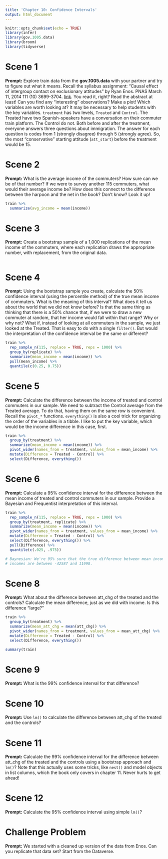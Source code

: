 ```yaml
---
title: 'Chapter 10: Confidence Intervals'
output: html_document
---
```


```r
knitr::opts_chunk$set(echo = TRUE)
library(infer)
library(gov.1005.data)
library(broom)
library(tidyverse)
```

# Scene 1

**Prompt:** Explore train data from the **gov.1005.data** with your partner and try to figure out what it means. Recall the syllabus assignment: "Causal effect of intergroup contact on exclusionary attitudes" by Ryan Enos. PNAS March 11, 2014 111 (10) 3699-3704. [link](https://www.pnas.org/content/pnas/111/10/3699.full.pdf%20). You read it, right? Read the abstract at least! Can you find any "interesting" observations? Make a plot! Which variables are worth looking at? It may be necessary to help students with the key variables. `treatment` has two levels, `Treated` and `Control`. The Treated have two Spanish-speakers have a conversation on their commuter train platform. The Control do not. Both before and after the treatment, everyone answers three questions about immigration. The answer for each question is codes from 1 (strongly disagree) through 5 (strongly agree). So, the most "conservative" starting attitude (`att_start`) before the treatment would be 15.

# Scene 2

**Prompt:** What is the average income of the commuters? How sure can we be of that number? If we were to survey another 115 commuters, what would their average income be? How does this connect to the difference between the harpoon and the net in the book? Don't know? Look it up!

```r
train %>% 
  summarize(avg_income = mean(income))

```


# Scene 3

**Prompt:** Create a bootstrap sample of a 1,000 replications of the mean income of the commuters, where each replication draws the appropriate number, with replacement, from the original data.

```r

```



# Scene 4

**Prompt:** Using the bootstrap sample you create, calculate the 50% confidence interval (using the percentile method) of the true mean income of commuters. What is the meaning of this interval? What does it tell us about the world that we did not know before? Is that the same thing as thinking that there is a 50% chance that, if we were to draw a new commuter at random, that her income would fall within that range? Why or why not? What if, instead of looking at all commuters in the sample, we just looked at the Treated. That is easy to do with a single `filter()`. But would the interpretation of the confidence interval be the same or different?


```r
train %>%
  rep_sample_n(115, replace = TRUE, reps = 1000) %>%
  group_by(replicate) %>%
  summarize(mean_income = mean(income)) %>%
  pull(mean_income) %>%
  quantile(c(0.25, 0.75))

```

# Scene 5

**Prompt:**  Calculate the difference between the income of treated and control commuters in our sample. We need to subtract the Control average from the Treated average. To do that, having them on the same row is convenient. Recall the `pivot_*` functions. `everything()` is also a cool trick for organizing the order of the variables in a tibble. I like to put the key variable, which would be the income difference in this case, first.

```r

train %>%
  group_by(treatment) %>%
  summarize(mean_income = mean(income)) %>% 
  pivot_wider(names_from = treatment, values_from = mean_income) %>% 
  mutate(Difference = Treated - Control) %>% 
  select(Difference, everything())

```

# Scene 6

**Prompt:**  Calculate a 95% confidence interval for the difference between the mean income of treated and control commuters in our sample. Provide a Bayesian and Frequentist interpretation of this interval.

```r

train %>% 
  rep_sample_n(115, replace = TRUE, reps = 1000) %>% 
  group_by(treatment, replicate) %>% 
  summarize(mean_income = mean(income)) %>% 
  pivot_wider(names_from = treatment, values_from = mean_income) %>% 
  mutate(Difference = Treated - Control) %>% 
  select(Difference, everything()) %>% 
  pull(Difference) %>% 
  quantile(c(.025, .975))

# Baynesian: We're 95% sure that the true difference between mean income in the treated group and in the control mean
# incomes are between -42587 and 11998.


```



# Scene 8

**Prompt:**  What about the difference between att_chg of the treated and the controls? Calculate the mean difference, just as we did with income. Is this difference "large?" 

```r

train %>% 
  group_by(treatment) %>%
  summarize(mean_att_chg = mean(att_chg)) %>% 
  pivot_wider(names_from = treatment, values_from = mean_att_chg) %>% 
  mutate(Difference = Treated - Control) %>% 
  select(Difference, everything())

summary(train)

```




# Scene 9

**Prompt:** What is the 99% confidence interval for that difference? 



# Scene 10

**Prompt:** Use `lm()` to calculate the difference between att_chg of the treated and the controls? 


# Scene 11

**Prompt:** Calculate the 99% confidence interval for the difference between att_chg of the treated and the controls using a bootstrap approach and `lm()`? Note that this actually uses some tricks, like `nest()` and model objects in list columns, which the book only covers in chapter 11. Never hurts to get ahead!


# Scene 12

**Prompt:** Calculate the 95% confidence interval using simple `lm()`?


# Challenge Problem

**Prompt:** We started with a cleaned up version of the data from Enos. Can you replicate that data set? Start from the Dataverse.

